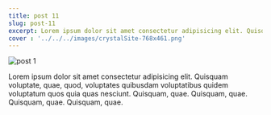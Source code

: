 ```yaml
---
title: post 11
slug: post-11
excerpt: Lorem ipsum dolor sit amet consectetur adipisicing elit. Quisquam voluptate, quae, quod, voluptates quibusdam voluptatibus quidem voluptatum quos quia quas nesciunt. Quisquam, quae. Quisquam, quae. Quisquam, quae. Quisquam, quae.
cover : '../../../images/crystalSite-768x461.png'
---
```


<img src={showCaseImg.src} alt="post 1" />

Lorem ipsum dolor sit amet consectetur adipisicing elit. Quisquam voluptate, quae, quod, voluptates quibusdam voluptatibus quidem voluptatum quos quia quas nesciunt. Quisquam, quae. Quisquam, quae. Quisquam, quae. Quisquam, quae.